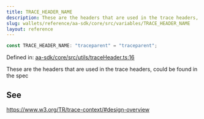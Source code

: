 ```yaml
---
title: TRACE_HEADER_NAME
description: These are the headers that are used in the trace headers, could be found in the spec
slug: wallets/reference/aa-sdk/core/src/variables/TRACE_HEADER_NAME
layout: reference
---
```


```ts
const TRACE_HEADER_NAME: "traceparent" = "traceparent";
```

Defined in: [aa-sdk/core/src/utils/traceHeader.ts:16](https://github.com/alchemyplatform/aa-sdk/blob/da19afd63b0ba06a4de95b0d2d7871f64d546304/aa-sdk/core/src/utils/traceHeader.ts#L16)

These are the headers that are used in the trace headers, could be found in the spec

## See

https://www.w3.org/TR/trace-context/#design-overview

